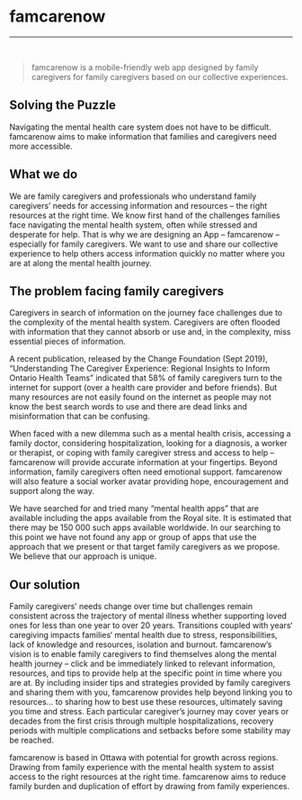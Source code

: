 # famcarenow
---
<br />

>famcarenow is a mobile-friendly web app designed by family caregivers for family caregivers based on our collective experiences.

## Solving the Puzzle

Navigating the mental health care system does not have to be difficult. famcarenow aims to make information that families and caregivers need more accessible.

## What we do

We are family caregivers and professionals who understand family caregivers’ needs for accessing information and resources – the right resources at the right time. We know first hand of the challenges families face navigating the mental health system, often while stressed and desperate for help. That is why we are designing an App – famcarenow – especially for family caregivers. We want to use and share our collective experience to help others access information quickly no matter where you are at along the mental health journey. 

## The problem facing family caregivers

Caregivers in search of information on the journey face challenges due to the complexity of the mental health system. Caregivers are often flooded with information that they cannot absorb or use and, in the complexity, miss essential pieces of information.

A recent publication, released by the Change Foundation (Sept 2019), “Understanding The Caregiver Experience: Regional Insights to Inform Ontario Health Teams” indicated that 58% of family caregivers turn to the internet for support (over a health care provider and before friends). But many resources are not easily found on the internet as people may not know the best search words to use and there are dead links and misinformation that can be confusing.

When faced with a new dilemma such as a mental health crisis, accessing a family doctor, considering hospitalization, looking for a diagnosis, a worker or therapist, or coping with family caregiver stress and access to help – famcarenow will provide accurate information at your fingertips. Beyond information, family caregivers often need emotional support. famcarenow will also feature a social worker avatar providing hope, encouragement and support along the way.

We have searched for and tried many “mental health apps” that are available including the apps available from the Royal site. It is estimated that there may be 150 000 such apps available worldwide. In our searching to this point we have not found any app or group of apps that use the approach that we present or that target family caregivers as we propose. We believe that our approach is unique.

## Our solution

Family caregivers’ needs change over time but challenges remain consistent across the trajectory of mental illness whether supporting loved ones for less than one year to over 20 years. Transitions coupled with years‘ caregiving impacts families‘ mental health due to stress, responsibilities, lack of knowledge and resources, isolation and burnout. famcarenow’s vision is to enable family caregivers to find themselves along the mental health journey – click and be immediately linked to relevant information, resources, and tips to provide help at the specific point in time where you are at. By including insider tips and strategies provided by family caregivers and sharing them with you, famcarenow provides help beyond linking you to resources… to sharing how to best use these resources, ultimately saving you time and stress. Each particular caregiver’s journey may cover years or decades from the first crisis through multiple hospitalizations, recovery periods with multiple complications and setbacks before some stability may be reached.

famcarenow is based in Ottawa with potential for growth across regions. Drawing from family experience with the mental health system to assist access to the right resources at the right time. famcarenow aims to reduce family burden and duplication of effort by drawing from family experiences.


<br />
<br />